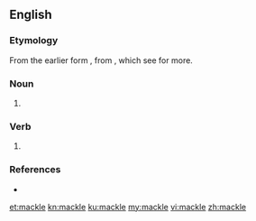 ==English==

===Etymology===
From the earlier form {{m|en|macle}}, from {{m|en|macule}}, which see for more.

===Noun===
{{en-noun}}

# {{obsolete form of|macule|lang=en}}

===Verb===
{{en-verb|mackl}}

# {{obsolete form of|macule|lang=en}}

===References===
* {{R:Webster 1913}}

[[et:mackle]]
[[kn:mackle]]
[[ku:mackle]]
[[my:mackle]]
[[vi:mackle]]
[[zh:mackle]]